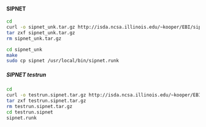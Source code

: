 #### SIPNET

```bash
cd
curl -o sipnet_unk.tar.gz http://isda.ncsa.illinois.edu/~kooper/EBI/sipnet_unk.tar.gz
tar zxf sipnet_unk.tar.gz
rm sipnet_unk.tar.gz

cd sipnet_unk
make
sudo cp sipnet /usr/local/bin/sipnet.runk
```

##### SIPNET testrun

```bash
cd
curl -o testrun.sipnet.tar.gz http://isda.ncsa.illinois.edu/~kooper/EBI/testrun.sipnet.tar.gz
tar zxf testrun.sipnet.tar.gz
rm testrun.sipnet.tar.gz
cd testrun.sipnet
sipnet.runk
```